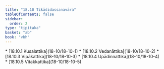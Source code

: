 ```yaml
---
title: "18.10 Tikādidassanavāra"
tableOfContents: false
sidebar:
  order: 2
type: "tipitaka"
basket: "ab"
book: "vbh"
---
```



<DynamicBreadcrumb />



<TableOfContents book="vbh" section="18.10">
* [18.10.1 Kusalattika](18-10/18-10-1)
* [18.10.2 Vedanāttika](18-10/18-10-2)
* [18.10.3 Vipākattika](18-10/18-10-3)
* [18.10.4 Upādinnattika](18-10/18-10-4)
* [18.10.5 Vitakkattika](18-10/18-10-5)
</TableOfContents>